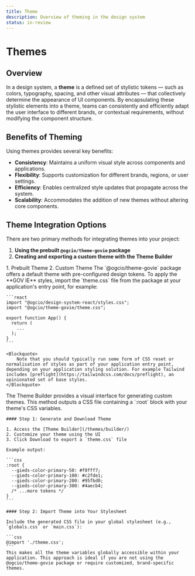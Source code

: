```yaml
---
title: Theme
description: Overview of theming in the design system
status: in-review
---
```


# Themes

## Overview

In a design system, a **theme** is a defined set of stylistic tokens — such as colors, typography, spacing, and other visual attributes — that collectively determine the appearance of UI components. By encapsulating these stylistic elements into a theme, teams can consistently and efficiently adapt the user interface to different brands, or contextual requirements, without modifying the component structure.

## Benefits of Theming

Using themes provides several key benefits:

- **Consistency**: Maintains a uniform visual style across components and applications.
- **Flexibility**: Supports customization for different brands, regions, or user settings.
- **Efficiency**: Enables centralized style updates that propagate across the system.
- **Scalability**: Accommodates the addition of new themes without altering core components.

## Theme Integration Options

There are two primary methods for integrating themes into your project:

1. **Using the prebuilt `@ogcio/theme-govie` package**
2. **Creating and exporting a custom theme with the Theme Builder**

<Tabs id="themeTabs">
  <TabList>
    <TabItem value="themeTab1" checked>1. Prebuilt Theme</TabItem>
    <TabItem value="themeTab2">2. Custom Theme</TabItem>
  </TabList>

  <TabPanel value="themeTab1">
   The `@ogcio/theme-govie` package offers a default theme with pre-configured design tokens.
    To apply the **GOV IE** styles, import the `theme.css` file from the package at your application's entry point, for example:
    
    ```react
    import "@ogcio/design-system-react/styles.css";
    import "@ogcio/theme-govie/theme.css";

    export function App() {
      return (
        ...
      );
    }
    ```

    <Blockquote>
        Note that you should typically run some form of CSS reset or normalisation of styles as part of your application entry point, depending on your application styling solution. For example Tailwind includes [preflight](https://tailwindcss.com/docs/preflight), an opinionated set of base styles.
    </Blockquote>

  </TabPanel>

  <TabPanel value="themeTab2">
    The Theme Builder provides a visual interface for generating custom themes. This method outputs a CSS file containing a `:root` block with your theme's CSS variables.

    #### Step 1: Generate and Download Theme

    1. Access the [Theme Builder](/themes/builder/)
    2. Customize your theme using the UI
    3. Click Download to export a `theme.css` file

    Example output:

    ```css
    :root {
      --gieds-color-primary-50: #f0fff7;
      --gieds-color-primary-100: #c2fde1;
      --gieds-color-primary-200: #95fbd0;
      --gieds-color-primary-300: #4aecb4;
      /* ...more tokens */
    }
    ```

    #### Step 2: Import Theme into Your Stylesheet

    Include the generated CSS file in your global stylesheet (e.g., `globals.css` or `main.css`):

    ```css
    @import './theme.css';
    ```
    This makes all the theme variables globally accessible within your application. This approach is ideal if you are not using the @ogcio/theme-govie package or require customized, brand-specific themes.

  </TabPanel>
</Tabs>
